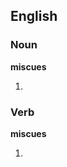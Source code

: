 ==English==
===Noun===
'''miscues'''

#{{plural of|[[miscue]]}}

===Verb===
'''miscues'''

#{{third-person singular of|[[miscue]]}}